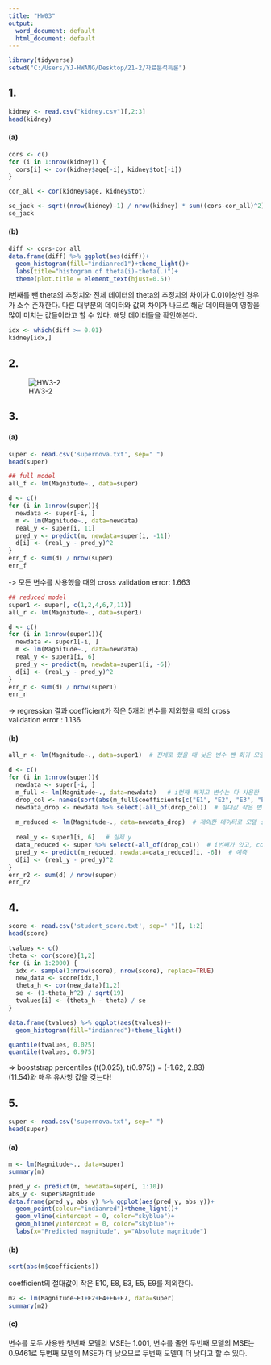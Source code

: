 ```yaml
---
title: "HW03"
output:
  word_document: default
  html_document: default
---
```


```r
library(tidyverse)
setwd("C:/Users/YJ-HWANG/Desktop/21-2/자료분석특론")
```
         
         
## 1.
```r
kidney <- read.csv("kidney.csv")[,2:3]
head(kidney)
```
        
#### (a)
```r
cors <- c()
for (i in 1:nrow(kidney)) {
  cors[i] <- cor(kidney$age[-i], kidney$tot[-i])
}

cor_all <- cor(kidney$age, kidney$tot)

se_jack <- sqrt((nrow(kidney)-1) / nrow(kidney) * sum((cors-cor_all)^2))
se_jack
```
       
#### (b)
```r
diff <- cors-cor_all
data.frame(diff) %>% ggplot(aes(diff))+
  geom_histogram(fill="indianred1")+theme_light()+
  labs(title="histogram of theta(i)-theta(.)")+
  theme(plot.title = element_text(hjust=0.5))
```
         
i번째를 뺀 theta의 추정치와 전체 데이터의 theta의 추정치의 차이가 0.01이상인 경우가 소수 존재한다. 다른 대부분의 데이터와 값의 차이가 나므로 해당 데이터들이 영향을 많이 미치는 값들이라고 할 수 있다. 해당 데이터들을 확인해본다.
```r
idx <- which(diff >= 0.01)
kidney[idx,]
```
            
            
            
## 2.
![HW3-2](HW3_2.jpg)
            
            
## 3.
#### (a)
```r
super <- read.csv('supernova.txt', sep=" ")
head(super)
```
             
```r
## full model
all_f <- lm(Magnitude~., data=super)

d <- c()
for (i in 1:nrow(super)){
  newdata <- super[-i, ]
  m <- lm(Magnitude~., data=newdata)
  real_y <- super[i, 11]
  pred_y <- predict(m, newdata=super[i, -11])
  d[i] <- (real_y - pred_y)^2
}
err_f <- sum(d) / nrow(super)
err_f
```
        
-> 모든 변수를 사용했을 때의 cross validation error: 1.663
```r
## reduced model
super1 <- super[, c(1,2,4,6,7,11)]
all_r <- lm(Magnitude~., data=super1)

d <- c()
for (i in 1:nrow(super1)){
  newdata <- super1[-i, ]
  m <- lm(Magnitude~., data=newdata)
  real_y <- super1[i, 6]
  pred_y <- predict(m, newdata=super1[i, -6])
  d[i] <- (real_y - pred_y)^2
}
err_r <- sum(d) / nrow(super1)
err_r
```
       
-> regression 결과 coefficient가 작은 5개의 변수를 제외했을 때의 cross validation error : 1.136        
          
          
#### (b)
```r
all_r <- lm(Magnitude~., data=super1)  # 전체로 했을 때 낮은 변수 뺀 회귀 모델

d <- c()
for (i in 1:nrow(super)){
  newdata <- super[-i, ]
  m_full <- lm(Magnitude~., data=newdata)   # i번째 빠지고 변수는 다 사용한 모델
  drop_col <- names(sort(abs(m_full$coefficients[c("E1", "E2", "E3", "E4", "E5", "E6", "E7", "E8", "E9", "E10")]))[1:5])     # coefficient의 절대값이 작은 변수들
  newdata_drop <- newdata %>% select(-all_of(drop_col))  # 절대값 작은 변수들 제외한 데이터
  
  m_reduced <- lm(Magnitude~., data=newdata_drop)  # 제외한 데이터로 모델 생성
  
  real_y <- super1[i, 6]   # 실제 y
  data_reduced <- super %>% select(-all_of(drop_col))  # i번째가 있고, coefficient 작은 변수들 제외한 데이터
  pred_y <- predict(m_reduced, newdata=data_reduced[i, -6])  # 예측
  d[i] <- (real_y - pred_y)^2
}
err_r2 <- sum(d) / nrow(super)
err_r2
```

            
            
            
## 4.
```r
score <- read.csv('student_score.txt', sep=" ")[, 1:2]
head(score)
```
```r
tvalues <- c()
theta <- cor(score)[1,2]
for (i in 1:2000) {
  idx <- sample(1:nrow(score), nrow(score), replace=TRUE)
  new_data <- score[idx,]
  theta_h <- cor(new_data)[1,2]
  se <- (1-theta_h^2) / sqrt(19)
  tvalues[i] <- (theta_h - theta) / se
}
```

```r
data.frame(tvalues) %>% ggplot(aes(tvalues))+
  geom_histogram(fill="indianred")+theme_light()
```
         
```r
quantile(tvalues, 0.025)
quantile(tvalues, 0.975)
```
       
=> booststrap percentiles (t(0.025), t(0.975)) = (-1.62, 2.83)      
(11.54)와 매우 유사항 값을 갖는다!


            
            
            
## 5.
```r
super <- read.csv('supernova.txt', sep=" ")
head(super)
```
        
#### (a)
```r
m <- lm(Magnitude~., data=super)
summary(m)
```


```r
pred_y <- predict(m, newdata=super[, 1:10])
abs_y <- super$Magnitude
data.frame(pred_y, abs_y) %>% ggplot(aes(pred_y, abs_y))+
  geom_point(colour="indianred")+theme_light()+
  geom_vline(xintercept = 0, color="skyblue")+
  geom_hline(yintercept = 0, color="skyblue")+
  labs(x="Predicted magnitude", y="Absolute magnitude")
```
            
           
#### (b)            
```r
sort(abs(m$coefficients))
```
          
coefficient의 절대값이 작은 E10, E8, E3, E5, E9를 제외한다.        
            
```r
m2 <- lm(Magnitude~E1+E2+E4+E6+E7, data=super)
summary(m2)
```
          
          
#### (c)
변수를 모두 사용한 첫번째 모델의 MSE는 1.001, 변수를 줄인 두번째 모델의 MSE는 0.9461로 두번째 모델의 MSE가 더 낮으므로 두번째 모델이 더 낫다고 할 수 있다.





